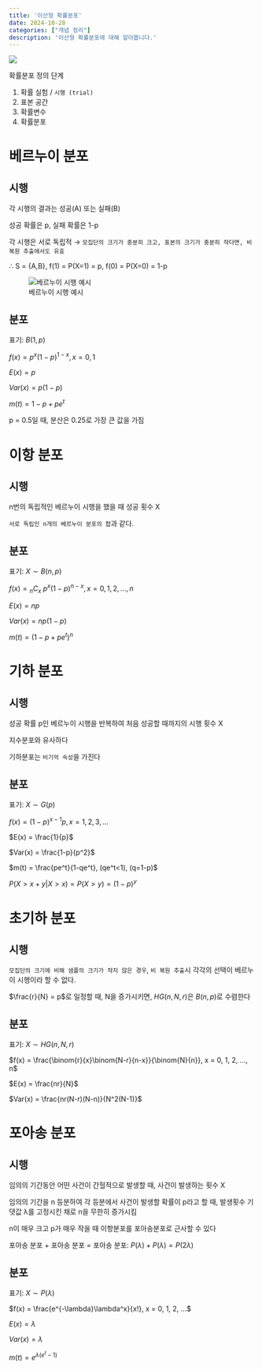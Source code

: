 ```yaml
---
title: '이산형 확률분포'
date: 2024-10-28
categories: ["개념 정리"]
description: '이산형 확률분포에 대해 알아봅니다.'
---
```


![](/img/stat-thumb.jpg){.post-thumbnail}

확률분포 정의 단계

1. 확률 실험 / `시행 (trial)`
2. 표본 공간
3. 확률변수
4. 확률분포

# 베르누이 분포

## 시행

각 시행의 결과는 성공(A) 또는 실패(B)

성공 확률은 p, 실패 확률은 1-p

각 시행은 서로 독립적 → `모집단의 크기가 충분히 크고, 표본의 크기가 충분히 작다면, 비복원 추출에서도 유효`

∴ S = {A,B}, f(1) = P(X=1) = p, f(0) = P(X=0) = 1-p

![베르누이 시행 예시](/img/bernui.jpg)

## 분포

표기: $B(1,p)$

$f(x) = p^x(1-p)^{1-x}, x = 0, 1$

$E(x) = p$

$Var(x) = p(1-p)$

$m(t) = 1 - p + pe^t$

p = 0.5일 때, 분산은 0.25로 가장 큰 값을 가짐

# 이항 분포

## 시행

n번의 독립적인 베르누이 시행을 했을 때 성공 횟수 X

`서로 독립인 n개의 베르누이 분포의 합`과 같다.

## 분포

표기: $X \sim B(n,p)$

$f(x) = {_n}C_x$ $p^x(1-p)^{n-x}, x = 0, 1, 2, ..., n$

$E(x) = np$

$Var(x) = np(1-p)$

$m(t) = (1-p + pe^t)^n$

# 기하 분포

## 시행

성공 확률 p인 베르누이 시행을 반복하여 처음 성공할 때까지의 시행 횟수 X

지수분포와 유사하다

기하분포는 `비기억 속성`을 가진다

## 분포

표기: $X \sim G(p)$

$f(x) = (1-p)^{x-1}p, x = 1, 2, 3, ...$

$E(x) = \frac{1}{p}$

$Var(x) = \frac{1-p}{p^2}$

$m(t) = \frac{pe^t}{1-qe^t}, (qe^t<1), (q=1-p)$

$P(X > x + y | X > x) = P(X > y) = (1-p)^y$

# 초기하 분포

## 시행

`모집단의 크기에 비해 샘플의 크기가 작지 않은 경우`, `비 복원 추출`시 각각의 선택이 베르누이 시행이라 할 수 없다.

$\frac{r}{N} = p$로 일정할 때, N을 증가시키면, $HG(n, N, r)$은 $B(n, p)$로 수렴한다

## 분포

표기: $X \sim HG(n, N, r)$

$f(x) = \frac{\binom{r}{x}\binom{N-r}{n-x}}{\binom{N}{n}}, x = 0, 1, 2, ..., n$

$E(x) = \frac{nr}{N}$

$Var(x) = \frac{nr(N-r)(N-n)}{N^2(N-1)}$

# 포아송 분포

## 시행

임의의 기간동안 어떤 사건이 간헐적으로 발생할 때, 사건이 발생하는 횟수 X

임의의 기간을 n 등분하여 각 등분에서 사건이 발생할 확률이 p라고 할 때, 발생횟수 기댓값 λ를 고정시킨 채로 n을 무한히 증가시킴

n이 매우 크고 p가 매우 작을 때 이항분포를 포아송분포로 근사할 수 있다

포아송 분포 + 포아송 분포 = 포아송 분포: $P(λ) + P(λ) = P(2λ)$

## 분포

표기: $X \sim P(\lambda)$

$f(x) = \frac{e^{-\lambda}\lambda^x}{x!}, x = 0, 1, 2, ...$

$E(x) = \lambda$

$Var(x) = \lambda$

$m(t) = e^{\lambda(e^t-1)}$

